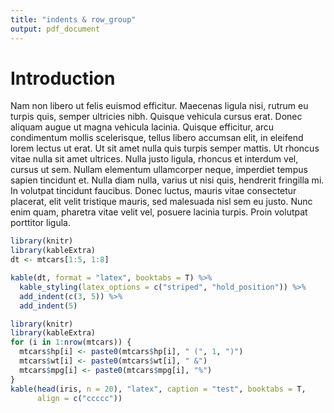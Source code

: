 ```yaml
---
title: "indents & row_group"
output: pdf_document
---
```


# Introduction
Nam non libero ut felis euismod efficitur. Maecenas ligula nisi, rutrum eu turpis quis, semper ultricies nibh. Quisque vehicula cursus erat. Donec aliquam augue ut magna vehicula lacinia. Quisque efficitur, arcu condimentum mollis scelerisque, tellus libero accumsan elit, in eleifend lorem lectus ut erat. Ut sit amet nulla quis turpis semper mattis. Ut rhoncus vitae nulla sit amet ultrices. Nulla justo ligula, rhoncus et interdum vel, cursus ut sem. Nullam elementum ullamcorper neque, imperdiet tempus sapien tincidunt et. Nulla diam nulla, varius ut nisi quis, hendrerit fringilla mi. In volutpat tincidunt faucibus. Donec luctus, mauris vitae consectetur placerat, elit velit tristique mauris, sed malesuada nisl sem eu justo. Nunc enim quam, pharetra vitae velit vel, posuere lacinia turpis. Proin volutpat porttitor ligula.

```r
library(knitr)
library(kableExtra)
dt <- mtcars[1:5, 1:8]
```

```r
kable(dt, format = "latex", booktabs = T) %>%
  kable_styling(latex_options = c("striped", "hold_position")) %>%
  add_indent(c(3, 5)) %>%
  add_indent(5)
```

```r
library(knitr)
library(kableExtra)
for (i in 1:nrow(mtcars)) {
  mtcars$hp[i] <- paste0(mtcars$hp[i], " (", 1, ")")
  mtcars$wt[i] <- paste0(mtcars$wt[i], " &")
  mtcars$mpg[i] <- paste0(mtcars$mpg[i], "%")
}
kable(head(iris, n = 20), "latex", caption = "test", booktabs = T,
      align = c("ccccc"))
```
